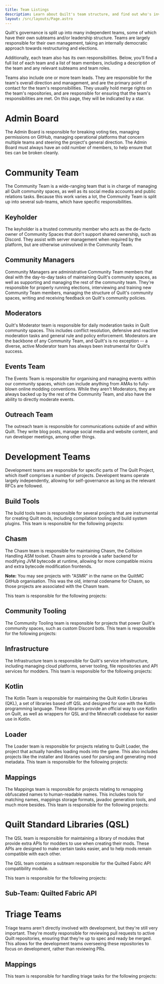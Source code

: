 ```yaml
---
title: Team Listings
description: Learn about Quilt's team structure, and find out who's involved.
layout: /src/layouts/Page.astro
---
```



Quilt's governance is split up into many independent teams, some of which have their own subteams and/or leadership structure. Teams are largely responsible for their own management, taking an internally democratic approach towards restructuring and elections.

Additionally, each team also has its own responsibilities. Below, you'll find a full list of each team and a list of team members, including a description of the team and any relevant subteams and team roles.

Teams also include one or more team leads. They are responsible for the team's overall direction and management, and are the primary point of contact for the team's responsibilities. They usually hold merge rights on the team's repositories, and are responsible for ensuring that the team's responsibilities are met. On this page, they will be indicated by a star.

# Admin Board

The Admin Board is responsible for breaking voting ties, managing permissions on GitHub, managing operational platforms that concern multiple teams and steering the project's general direction. The Admin Board must always have an odd number of members, to help ensure that ties can be broken cleanly.

<div class="admin team-grid">
	<TeamMembers fromTeam="administrative-board"/>
</div>

# Community Team

The Community Team is a wide-ranging team that is in charge of managing all Quilt community spaces, as well as its social media accounts and public relations tasks. Because this work varies a lot, the Community Team is split up into several sub-teams, which have specific responsibilities.

## Keyholder

The keyholder is a trusted community member who acts as the de-facto owner of Community Spaces that don't support shared ownership, such as Discord. They assist with server management when required by the platform, but are otherwise uninvolved in the Community Team.
<div class="keyholder team-grid">
<TeamMembers list={["gdude2002"]} />
</div>

## Community Managers

Community Managers are administrative Community Team members that deal with the day-to-day tasks of maintaining Quilt's community spaces, as well as supporting and managing the rest of the community team. They're responsible for properly running elections, interviewing and training new Community Team members, managing the structure of Quilt's community spaces, writing and receiving feedback on Quilt's community policies.

<div class="moderator team-grid">
	<TeamMembers fromTeam="community-managers" />
</div>

## Moderators

Quilt's Moderator team is responsible for daily moderation tasks in Quilt community spaces. This includes conflict resolution, defensive and reactive moderation tasks and general rule and policy enforcement. Moderators are the backbone of any Community Team, and Quilt's is no exception -- a diverse, active Moderator team has always been instrumental for Quilt's success.

<div class="moderator team-grid">
	<TeamMembers fromTeam="moderators"/>
</div>

## Events Team

The Events Team is responsible for organising and managing events within our community spaces, which can include anything from AMAs to fully-blown online modding conventions. While they aren't Moderators, they are always backed up by the rest of the Community Team, and also have the ability to directly moderate events.

<div class="community team-grid">
	<TeamMembers fromTeam="community" />
</div>

## Outreach Team

The outreach team is responsible for communications outside of and within Quilt. They write blog posts, manage social media and website content, and run developer meetings, among other things.

<div class="community team-grid">
	<TeamMembers fromTeam="outreach" />
</div>

# Development Teams

Development teams are responsible for specific parts of The Quilt Project, which itself comprises a number of projects. Developent teams operate largely independently, allowing for self-governance as long as the relevant RFCs are followed.

## Build Tools

The build tools team is responsible for several projects that are instrumental for creating Quilt mods, including compilation tooling and build system plugins. This team is responsible for the following projects:

<div class="button-grid">
	<ProjectButton name="dev-launch-injector" />
	<ProjectButton name="gradle-convention-plugins" />
	<ProjectButton name="quilt-template-mod" />
	<ProjectButton name="quilt-loom" />
	<ProjectButton name="sponge-mixin-compile-extensions" />
</div>

<div class="developer team-grid">
	<TeamMembers fromTeam="build-tools" />
</div>

## Chasm

The Chasm team is responsible for maintaining Chasm, the Collision Handling ASM toolset. Chasm aims to provide a safer backend for modifying JVM bytecode at runtime, allowing for more compatible mixins and extra bytecode modification frontends.

**Note:** You may see projects with "ASMR" in the name on the QuiltMC GitHub organisation. This was the old, internal codename for Chasm, so those projects are associated with the Chasm team.

This team is responsible for the following projects:

<div class="button-grid">
	<ProjectButton name="asmr-processor-prototype" />
	<ProjectButton name="chasm" />
</div>

<div class="developer team-grid">
	<TeamMembers fromTeam="chasm" />
</div>

## Community Tooling

The Community Tooling team is responsible for projects that power Quilt's community spaces, such as custom Discord bots. This team is responsible for the following projects:

<div class="button-grid">
	<ProjectButton name="cozy-discord" />
</div>

<div class="developer team-grid">
	<TeamMembers fromTeam="community-tooling" />
</div>

## Infrastructure

The Infrastructure team is responsible for Quilt's service infrastructure, including managing cloud platforms, server tooling, file repositories and API services for modders. This team is responsible for the following projects:

<div class="button-grid">
	<ProjectButton name="infrastructure" />
	<ProjectButton name="update-quilt-meta" />
	<ProjectButton name="template-repo-syncer" />
</div>

<div class="developer team-grid">
	<TeamMembers fromTeam="infrastructure" />
</div>

## Kotlin

The Kotlin Team is responsible for maintaining the Quilt Kotlin Libraries (QKL), a set of libraries based off QSL and designed for use with the Kotlin programming language. These libraries provide an official way to use Kotlin on Quilt, as well as wrappers for QSL and the Minecraft codebase for easier use in Kotlin.

<div class="button-grid">
	<ProjectButton name="quilt-kotlin-libraries" />
	<ProjectButton name="quilt-kotlin-template-mod" />
</div>

<div class="developer team-grid">
	<TeamMembers fromTeam="kotlin" />
</div>

## Loader

The Loader team is responsible for projects relating to Quilt Loader, the project that actually handles loading mods into the game. This also includes projects like the installer and libraries used for parsing and generating mod metadata. This team is responsible for the following projects:

<div class="button-grid">
	<ProjectButton name="access-widener" />
	<ProjectButton name="Mixin" />
	<ProjectButton name="quilt-installer" />
	<ProjectButton name="quilt-json5" />
	<ProjectButton name="quilt-loader" />
	<ProjectButton name="quilt-loader-sat4j" />
</div>

<div class="developer team-grid">
	<TeamMembers fromTeam="loader" />
</div>

## Mappings

The Mappings team is responsible for projects relating to remapping obfuscated names to human-readable names. This includes tools for matching names, mappings storage formats, javadoc generation tools, and much more besides. This team is responsible for the following projects:

<div class="button-grid">
	<ProjectButton name="enigma" />
	<ProjectButton name="javadoc-draftsman" />
	<ProjectButton name="lorenz-tiny" />
	<ProjectButton name="mapping-poet" />
	<ProjectButton name="mappings-hasher" />
	<ProjectButton name="quilt-mappings" />
	<ProjectButton name="stitch" />
	<ProjectButton name="tiny-mappings-parser" />
	<ProjectButton name="tiny-remapper" />
	<ProjectButton name="unpick" />
</div>

<div class="developer team-grid">
	<TeamMembers fromTeam="mappings" />
</div>

# Quilt Standard Libraries (QSL)

The QSL team is responsible for maintaining a library of modules that provide extra APIs for modders to use when creating their mods. These APIs are designed to make certain tasks easier, and to help mods remain compatible with each other.

The QSL team contains a subteam responsible for the Quilted Fabric API compatibility module.

This team is responsible for the following projects:

<div class="button-grid">
	<ProjectButton name="quilt-standard-libraries" />
	<ProjectButton name="quilted-fabric-api" />
</div>

<div class="developer team-grid">
	<TeamMembers fromTeam="quilt-standard-libraries" />
</div>

## Sub-Team: Quilted Fabric API

<div class="developer team-grid">
	<TeamMembers fromTeam="quilted-fabric-api" />
</div>

# Triage Teams

Triage teams aren't directly involved with development, but they're still very important. They're mostly responsible for reviewing pull requests to active Quilt repositories, ensuring that they're up to spec and ready be merged. This allows for the development teams overseeing these repositories to focus on development, rather than reviewing PRs.

## Mappings

This team is responsible for handling triage tasks for the following projects:

<div class="button-grid">
	<ProjectButton name="enigma" />
	<ProjectButton name="quilt-mappings" />
</div>

<div class="developer team-grid">
	<TeamMembers fromTeam="mappings-triage"/>
</div>

